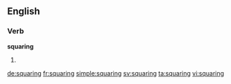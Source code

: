 ==English==

===Verb===
'''squaring'''

# {{present participle of|square}}

[[de:squaring]]
[[fr:squaring]]
[[simple:squaring]]
[[sv:squaring]]
[[ta:squaring]]
[[vi:squaring]]